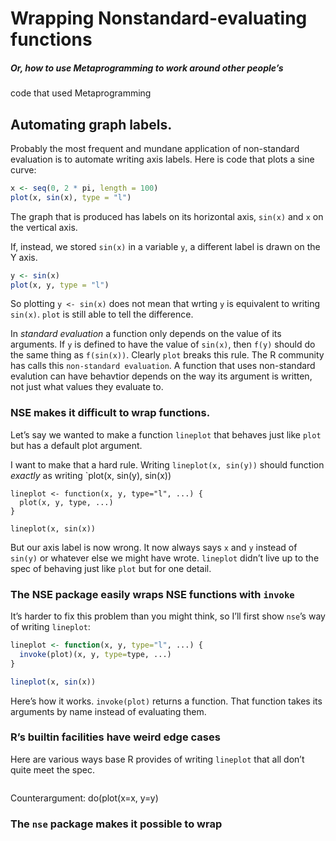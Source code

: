 Wrapping Nonstandard-evaluating functions
=====

##### Or, how to use Metaprogramming to work around other people's
code that used Metaprogramming

## Automating graph labels.

Probably the most frequent and mundane application of non-standard evaluation is to
automate writing axis labels. Here is code that plots a sine curve:

```r
x <- seq(0, 2 * pi, length = 100)
plot(x, sin(x), type = "l")
```

The graph that is produced has labels on its horizontal axis,  `sin(x)` and `x` 
on the vertical axis.

If, instead, we stored `sin(x)` in a variable `y`, a different label is drawn on the Y axis.
```r
y <- sin(x)
plot(x, y, type = "l")
```

So plotting `y <- sin(x)` does not mean that wrting `y` is equivalent to writing `sin(x)`. `plot` is still able to tell the difference.

In *standard evaluation* a function only depends on the value of its arguments. If `y` is defined to have the value of `sin(x)`, then `f(y)` should do the same thing as `f(sin(x))`. Clearly `plot` breaks this rule. The R community has calls this `non-standard evaluation`. A function that uses non-standard evalution can have behavtior depends on the way its argument is written, not just what values they evaluate to.

### NSE makes it difficult to wrap functions.

Let's say we wanted to make a function `lineplot` that behaves just like `plot` but has a default plot argument.

I want to make that a hard rule. Writing `lineplot(x, sin(y))` should function _exactly_ as writing `plot(x, sin(y), sin(x))

```
lineplot <- function(x, y, type="l", ...) {
  plot(x, y, type, ...)
}

lineplot(x, sin(x))
```

But our axis label is now wrong. It now always says `x` and `y` instead of `sin(y)` or whatever else we might have wrote. `lineplot` didn't live up to the spec of behaving just like `plot` but for one detail.

### The NSE package easily wraps NSE functions with `invoke`

It's harder to fix this problem than you might think, so I'll first show `nse`'s way of writing `lineplot`:

```r
lineplot <- function(x, y, type="l", ...) {
  invoke(plot)(x, y, type=type, ...)
}

lineplot(x, sin(x))
```

Here's how it works. `invoke(plot)` returns a function. That function takes its arguments by name instead of evaluating them. 

### R's builtin facilities have weird edge cases

Here are various ways base R provides of writing `lineplot` that all don't quite meet the spec.

```

```

Counterargument:
do(plot(x=x, y=y)

### The `nse` package makes it possible to wrap 